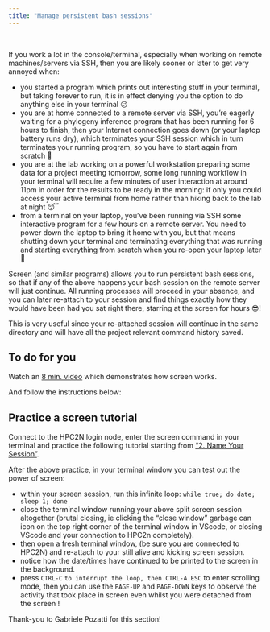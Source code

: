 ```yaml
---
title: "Manage persistent bash sessions"
---
```

<br> 

If you work a lot in the console/terminal, especially when working on remote machines/servers via SSH, then you are likely sooner or later to get very annoyed when:

- you started a program which prints out interesting stuff in your terminal, but taking forever to run, it is in effect denying you the option to do anything else in your terminal 😕
- you are at home connected to a remote server via SSH, you're eagerly waiting for a phylogeny inference program that has been running for 6 hours to finish, then your Internet connection goes down (or your laptop battery runs dry), which terminates your SSH session which in turn terminates your running program, so you have to start again from scratch 😤
- you are at the lab working on a powerful workstation preparing some data for a project meeting tomorrow, some long running workflow in your terminal will require a few minutes of user interaction at around 11pm in order for the results to be ready in the morning: if only you could access your active terminal from home rather than hiking back to the lab at night 😴
- from a terminal on your laptop, you've been running via SSH some interactive program for a few hours on a remote server. You need to power down the laptop to bring it home with you, but that means shutting down your terminal and terminating everything that was running and starting everything from scratch when you re-open your laptop later 😬

Screen (and similar programs) allows you to run persistent bash sessions, so that if any of the above happens your bash session on the remote server will just continue. All running processes will proceed in your absence, and you can later re-attach to your session and find things exactly how they would have been had you sat right there, starring at the screen for hours 😎! 

This is very useful since your re-attached session will continue in the same directory and will have all the project relevant command history saved. 


::: {.callout-important}
## To do for you
Watch an [8 min. video](https://www.youtube.com/watch?v=Mw6QvsChxo4) which demonstrates how screen works.

And follow the instructions below:
:::


## Practice a screen tutorial

Connect to the HPC2N login node, enter the screen command in your terminal and practice the following tutorial starting from ["2. Name Your Session"](https://www.geeksforgeeks.org/linux-unix/screen-command-in-linux-with-examples/).

After the above practice, in your terminal window you can test out the power of screen:

- within your screen session, run this infinite loop: `while true; do date; sleep 1; done`
- close the terminal window running your above split screen session altogether (brutal closing, ie clicking the "close window" garbage can icon on the top right corner of the terminal window in VScode, or closing VScode and your connection to HPC2n completely).
- then open a fresh terminal window, (be sure you are connected to HPC2N) and re-attach to your still alive and kicking screen session.
- notice how the date/times have continued to be printed to the screen in the background.
- press `CTRL-C` `to interrupt the loop, then CTRL-A ESC` to enter scrolling mode, then you can use the `PAGE-UP` and `PAGE-DOWN` keys to observe the activity that took place in screen even whilst you were detached from the screen !

Thank-you to Gabriele Pozatti for this section!